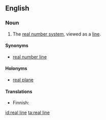==English==
{{wikipedia}}

===Noun===
{{en-noun}}

# {{context|mathematics|lang=en}} The [[real number system]], viewed as a [[line]].

====Synonyms====
* [[real number line]]

====Holonyms====
* [[real plane]]

====Translations====
{{trans-top|real numbers viewed as a line}}
* Finnish: {{t|fi|reaalisuora}}
{{trans-mid}}
{{trans-bottom}}

[[id:real line]]
[[ta:real line]]